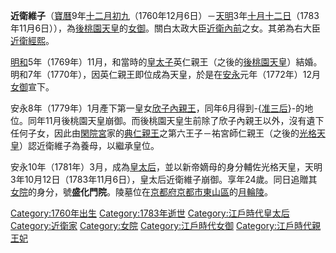 '''近衛維子'''（[[寶曆_(日本)|寶曆]]9年[[十二月初九|十二月初九]]（1760年12月6日）－[[天明|天明]]3年[[十月十二日|十月十二日]]（1783年11月6日）），為[[後桃園天皇|後桃園天皇]]的[[女御|女御]]。關白太政大臣[[近衛內前|近衛內前]]之女。其弟為右大臣[[近衛經熙|近衛經熙]]。

[[明和_(年號)|明和]]5年（1769年）11月，和當時的[[皇太子|皇太子]]英仁親王（之後的[[後桃園天皇|後桃園天皇]]）結婚。明和7年（1770年），因英仁親王即位成為天皇，於是在[[安永|安永]]元年（1772年）12月[[女御|女御]]宣下。

安永8年（1779年）1月產下第一皇女[[欣子內親王|欣子內親王]]，同年6月得到-{[[准后|准三后]]}-的地位。同年11月後桃園天皇崩御。而後桃園天皇生前除了欣子內親王以外，沒有遺下任何子女，因此由[[閑院宮|閑院宮]]家的[[閑院宮典仁親王|典仁親王]]之第六王子－祐宮師仁親王（之後的[[光格天皇|光格天皇]]）認近衛維子為養母，以繼承皇位。

安永10年（1781年）3月，成為[[皇太后|皇太后]]，並以新帝嫡母的身分輔佐光格天皇，天明3年10月12日（1783年11月6日），皇太后近衛維子崩御。享年24歲。同日追贈其[[女院|女院]]的身分，號'''盛化門院'''。陵墓位在[[京都府|京都府]][[京都市|京都市]][[東山區_(日本)|東山區]]的[[月輪陵|月輪陵]]。

[[Category:1760年出生|Category:1760年出生]]
[[Category:1783年逝世|Category:1783年逝世]]
[[Category:江戶時代皇太后|Category:江戶時代皇太后]]
[[Category:近衛家|Category:近衛家]]
[[Category:女院|Category:女院]]
[[Category:江戶時代女御|Category:江戶時代女御]]
[[Category:江戶時代親王妃|Category:江戶時代親王妃]]